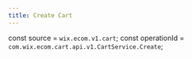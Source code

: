 ```yaml
---
title: Create Cart
---
```


const source = `wix.ecom.v1.cart`;
const operationId = `com.wix.ecom.cart.api.v1.CartService.Create`;

<Operation source={source} operationId={operationId}/>

